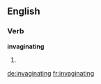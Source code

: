 ==English==

===Verb===
'''invaginating'''

# {{present participle of|invaginate}}

[[de:invaginating]]
[[fr:invaginating]]